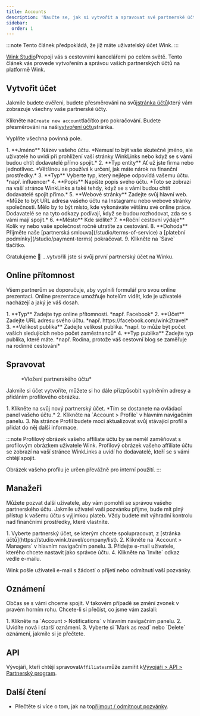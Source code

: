 ```yaml
---
title: Accounts
description: 'Naučte se, jak si vytvořit a spravovat své partnerské účty na platformě Wink.'
sidebar:
  order: 1
---
```


:::note
Tento článek předpokládá, že již máte uživatelský účet Wink.
:::

[Wink Studio](https://studio.wink.travel)Propojí vás s cestovními kancelářemi po celém světě. Tento článek vás provede vytvořením a správou vašich partnerských účtů na platformě Wink.

## Vytvořit účet

Jakmile budete ověřeni, budete přesměrováni na svůj[stránka účtů](https://studio.wink.travel/company/list)který vám zobrazuje všechny vaše partnerské účty.

Klikněte na`Create new account`tlačítko pro pokračování. Budete přesměrováni na naši[vytvoření účtu](https://studio.wink.travel/company/create)stránka.

Vyplňte všechna povinná pole.

<Steps>
  1. **Jméno** Název vašeho účtu. *Nemusí to být vaše skutečné jméno, ale uživatelé ho uvidí při prohlížení vaší stránky WinkLinks nebo když se s vámi budou chtít dodavatelé přímo spojit.*
  2. **Typ entity** Ať už jste firma nebo jednotlivec. *Většinou se používá k určení, jak máte nárok na finanční prostředky.*
  3. **Typ** Vyberte typ, který nejlépe odpovídá vašemu účtu. *např. influencer*
  4. **Popis** Napište popis svého účtu. *Toto se zobrazí na vaší stránce WinkLinks a také tehdy, když se s vámi budou chtít dodavatelé spojit přímo.*
  5. **Webové stránky** Zadejte svůj hlavní web. *Může to být URL adresa vašeho účtu na Instagramu nebo webové stránky společnosti. Mělo by to být místo, kde vykonáváte většinu své online práce. Dodavatelé se na tyto odkazy podívají, když se budou rozhodovat, zda se s vámi mají spojit.*
  6. **Město** Kde sídlíte?
  7. **Roční cestovní výdaje** Kolik vy nebo vaše společnost ročně utratíte za cestování.
  8. **Dohoda** Přijměte naše [partnerská smlouva](/studio/terms-of-service) a [platební podmínky](/studio/payment-terms) pokračovat.
  9. Klikněte na `Save` tlačítko.
</Steps>


Gratulujeme 🎉 ...vytvořili jste si svůj první partnerský účet na Winku.

## Online přítomnost

Všem partnerům se doporučuje, aby vyplnili formulář pro svou online prezentaci. Online prezentace umožňuje hotelům vidět, kde je uživatelé nacházejí a jaký je váš dosah.

<Steps>
  1. **Typ** Zadejte typ online přítomnosti. *např. Facebook*
  2. **Účet** Zadejte URL adresu svého účtu. *např. https://facebook.com/wink2travel*
  3. **Velikost publika** Zadejte velikost publika. *např. to může být počet vašich sledujících nebo počet zaměstnanců*
  4. **Typ publika** Zadejte typ publika, které máte. *např. Rodina, protože váš cestovní blog se zaměřuje na rodinné cestování*
</Steps>


## Spravovat

<figure>
  <CloudinaryImage width="350" height="448" resize="scale" quality="best" alt="Partnerský účet" src="academy/affiliate-account" errorImage="noimage_opaque_nyrtl0.png" />

  <figcaption>*Vložení partnerského účtu*</figcaption>
</figure>


Jakmile si účet vytvoříte, můžete si ho dále přizpůsobit vyplněním adresy a přidáním profilového obrázku.

<Steps>
  1. Klikněte na svůj nový partnerský účet. *Tím se dostanete na ovládací panel vašeho účtu.*
  2. Klikněte na `Account > Profile` v hlavním navigačním panelu.
  3. Na stránce Profil budete moci aktualizovat svůj stávající profil a přidat do něj další informace.
</Steps>


:::note
Profilový obrázek vašeho affiliate účtu by se neměl zaměňovat s profilovým obrázkem uživatele Wink. Profilový obrázek vašeho affiliate účtu se zobrazí na vaší stránce WinkLinks a uvidí ho dodavatelé, kteří se s vámi chtějí spojit.

Obrázek vašeho profilu je určen převážně pro interní použití. :::

## Manažeři

Můžete pozvat další uživatele, aby vám pomohli se správou vašeho partnerského účtu. Jakmile uživatel vaši pozvánku přijme, bude mít plný přístup k vašemu účtu s výjimkou plateb. Vždy budete mít výhradní kontrolu nad finančními prostředky, které vlastníte.

<Steps>
  1. Vyberte partnerský účet, se kterým chcete spolupracovat, z [stránka účtů](https://studio.wink.travel/company/list).
  2. Klikněte na `Account > Managers` v hlavním navigačním panelu.
  3. Přidejte e-mail uživatele, kterého chcete nastavit jako správce účtu.
  4. Klikněte na `Invite` odkaz vedle e-mailu.
</Steps>


Wink pošle uživateli e-mail s žádostí o přijetí nebo odmítnutí vaší pozvánky.

## Oznámení

Občas se s vámi chceme spojit. V takovém případě se změní zvonek v pravém horním rohu.
Chcete-li si přečíst, co jsme vám zaslali:

<Steps>
  1. Klikněte na `Account > Notifications` v hlavním navigačním panelu.
  2. Uvidíte nová i starší oznámení.
  3. Vyberte si `Mark as read` nebo `Delete` oznámení, jakmile si je přečtete.
</Steps>


## API

Vývojáři, kteří chtějí spravovat`Affiliates`může zamířit k[Vývojáři > API > Partnerský program](/developers/apis/#affiliate-api).

## Další čtení

* Přečtěte si více o tom, jak na to[přijmout / odmítnout pozvánky](/user/invites).

